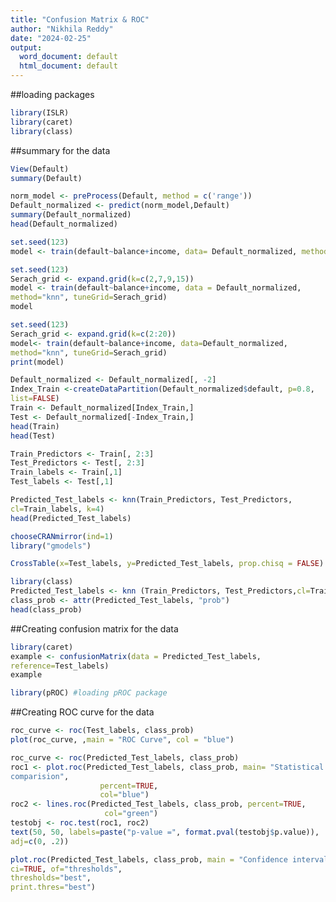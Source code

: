 ---
title: "Confusion Matrix & ROC"
author: "Nikhila Reddy"
date: "2024-02-25"
output:
  word_document: default
  html_document: default
---
##loading packages
```{r}
library(ISLR)
library(caret)
library(class)
```

##summary for the data
```{r}
View(Default)
summary(Default)
```
```{r}
norm_model <- preProcess(Default, method = c('range'))
Default_normalized <- predict(norm_model,Default)
summary(Default_normalized)
head(Default_normalized)
```
```{r}
set.seed(123)
model <- train(default~balance+income, data= Default_normalized, method = "knn")
```

```{r}
set.seed(123)
Serach_grid <- expand.grid(k=c(2,7,9,15))
model <- train(default~balance+income, data = Default_normalized,
method="knn", tuneGrid=Serach_grid)
model
```


```{r}
set.seed(123)
Serach_grid <- expand.grid(k=c(2:20))
model<- train(default~balance+income, data=Default_normalized,
method="knn", tuneGrid=Serach_grid)
print(model)
```


```{r}
Default_normalized <- Default_normalized[, -2]
Index_Train <-createDataPartition(Default_normalized$default, p=0.8,
list=FALSE)
Train <- Default_normalized[Index_Train,]
Test <- Default_normalized[-Index_Train,]
head(Train)
head(Test)
```


```{r}
Train_Predictors <- Train[, 2:3]
Test_Predictors <- Test[, 2:3]
Train_labels <- Train[,1]
Test_labels <- Test[,1]

Predicted_Test_labels <- knn(Train_Predictors, Test_Predictors,
cl=Train_labels, k=4)
head(Predicted_Test_labels)
```
```{r}
chooseCRANmirror(ind=1)
library("gmodels")

```
 

```{r}
CrossTable(x=Test_labels, y=Predicted_Test_labels, prop.chisq = FALSE)
```
```{r}
library(class)
Predicted_Test_labels <- knn (Train_Predictors, Test_Predictors,cl=Train_labels, k=100, prob =  TRUE)
class_prob <- attr(Predicted_Test_labels, "prob")
head(class_prob)
```
##Creating confusion matrix for the data

```{r}
library(caret)
example <- confusionMatrix(data = Predicted_Test_labels,
reference=Test_labels)
example
```
```{r}
library(pROC) #loading pROC package
```


##Creating ROC curve for the data
```{r}
roc_curve <- roc(Test_labels, class_prob)
plot(roc_curve, ,main = "ROC Curve", col = "blue")

```
```{r}
roc_curve <- roc(Predicted_Test_labels, class_prob)
roc1 <- plot.roc(Predicted_Test_labels, class_prob, main= "Statistical
comparision",
                    percent=TRUE,
                    col="blue")
roc2 <- lines.roc(Predicted_Test_labels, class_prob, percent=TRUE,
                     col="green")
testobj <- roc.test(roc1, roc2)  
text(50, 50, labels=paste("p-value =", format.pval(testobj$p.value)),
adj=c(0, .2))

```
```{r}
plot.roc(Predicted_Test_labels, class_prob, main = "Confidence interval of a threshold", percent=TRUE,
ci=TRUE, of="thresholds",
thresholds="best",
print.thres="best")

```


